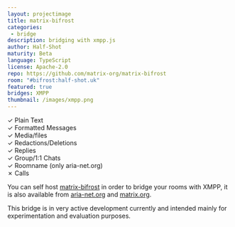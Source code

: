 ```yaml
---
layout: projectimage
title: matrix-bifrost
categories: 
 - bridge
description: bridging with xmpp.js
author: Half-Shot
maturity: Beta
language: TypeScript
license: Apache-2.0
repo: https://github.com/matrix-org/matrix-bifrost
room: "#bifrost:half-shot.uk"
featured: true
bridges: XMPP
thumbnail: /images/xmpp.png
---
```


&#10003; Plain Text  
&#10003; Formatted Messages  
&#10003; Media/files  
&#10003; Redactions/Deletions  
&#10003; Replies  
&#10003; Group/1:1 Chats  
&#10003; Roomname (only aria-net.org)  
&#10007; Calls

You can self host [matrix-bifrost](https://github.com/matrix-org/matrix-bifrost) in order to bridge your rooms
with XMPP, it is also available from [aria-net.org](https://aria-net.org/SitePages/Portal/Bridges.aspx) and [matrix.org](https://github.com/matrix-org/matrix-bifrost/wiki/Address-syntax).

This bridge is in very active development currently and intended mainly for experimentation and evaluation purposes.

